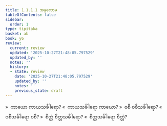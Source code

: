 ```yaml
---
title: 1.1.1.1 အနုလောမ
tableOfContents: false
sidebar:
  order: 1
type: tipitaka
basket: ab
book: y6
review:
  current: review
  updated: '2025-10-27T21:48:05.797529'
  updated_by: ''
  notes: ''
  history:
  - state: review
    date: '2025-10-27T21:48:05.797529'
    updated_by: ''
    notes: ''
    previous_state: draft
---
```



<ReviewStatus review={frontmatter.review} showDetails={true} />

<HypothesisAnnotation frontmatter={frontmatter} />

<DynamicBreadcrumb />

<Division number="2" book="y6" e="ch" v="34" p="1">

<Paragraph number="3" book="y6">
»  ကာယော ကာယသင်္ခါရော?
</Paragraph>

<Paragraph number="4" book="y6">
«  ကာယသင်္ခါရော ကာယော?
</Paragraph>

<Paragraph number="5" book="y6">
»  ဝစီ ဝစီသင်္ခါရော?
</Paragraph>

<Paragraph number="6" book="y6">
«  ဝစီသင်္ခါရော ဝစီ?
</Paragraph>

<Paragraph number="7" book="y6">
»  စိတ္တံ စိတ္တသင်္ခါရော?
</Paragraph>

<Paragraph number="8" book="y6">
«  စိတ္တသင်္ခါရော စိတ္တံ?
</Paragraph>
</Division>